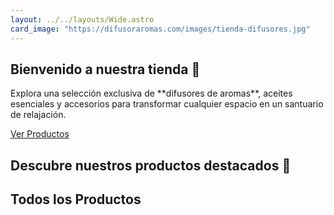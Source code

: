 ```yaml
---
layout: ../../layouts/Wide.astro
card_image: "https://difusoraromas.com/images/tienda-difusores.jpg"
---
```


<section class="bg-gradient-to-r from-purple-500 via-pink-500 to-red-500 text-white py-24">
  <div class="max-w-screen-xl mx-auto px-6 lg:px-12 text-center">
    <h1 class="text-5xl font-extrabold mb-6">Bienvenido a nuestra tienda 🛒</h1>
    <p class="text-lg max-w-2xl mx-auto mb-10">
      Explora una selección exclusiva de **difusores de aromas**, aceites
      esenciales y accesorios para transformar cualquier espacio en un santuario
      de relajación.
    </p>
    <a
      href="#productos"
      class="inline-block bg-white text-purple-600 font-bold rounded-full px-8 py-4 hover:bg-gray-100 transition-all"
    >
      Ver Productos
    </a>
  </div>
</section>

<section id="productos" class="py-20 bg-gray-100 dark:bg-gray-900">
  <div class="max-w-screen-xl mx-auto px-6 lg:px-12">
    <h2 class="text-4xl font-bold text-gray-800 dark:text-gray-100 mb-10 text-center">
      Descubre nuestros productos destacados 🌟
    </h2>
    <FeaturedProducts />
  </div>
</section>

<section class="py-24 bg-white">
  <div class="max-w-screen-xl mx-auto px-6 lg:px-12">
    <h2 class="text-4xl font-bold text-gray-800 mb-10 text-center">
      Todos los Productos
    </h2>
    <ProductGrid />
  </div>
</section>
